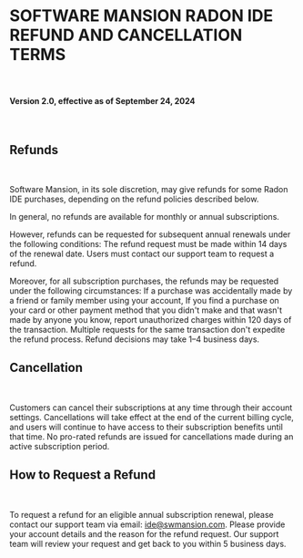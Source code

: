 # SOFTWARE MANSION RADON IDE REFUND AND CANCELLATION TERMS

<br />

#### Version 2.0, effective as of September 24, 2024

<br />

## Refunds

<br />

Software Mansion, in its sole discretion, may give refunds for some Radon IDE purchases, depending on the refund policies described below.

In general, no refunds are available for monthly or annual subscriptions.

However, refunds can be requested for subsequent annual renewals under the following conditions:
The refund request must be made within 14 days of the renewal date.
Users must contact our support team to request a refund.

Moreover, for all subscription purchases, the refunds may be requested under the following circumstances:
If a purchase was accidentally made by a friend or family member using your account,
If you find a purchase on your card or other payment method that you didn't make and that wasn't made by anyone you know, report unauthorized charges within 120 days of the transaction.
Multiple requests for the same transaction don't expedite the refund process. Refund decisions may take 1–4 business days.

## Cancellation

<br />

Customers can cancel their subscriptions at any time through their account settings. Cancellations will take effect at the end of the current billing cycle, and users will continue to have access to their subscription benefits until that time. No pro-rated refunds are issued for cancellations made during an active subscription period.

## How to Request a Refund

<br />

To request a refund for an eligible annual subscription renewal, please contact our support team via email: ide@swmansion.com.
Please provide your account details and the reason for the refund request. Our support team will review your request and get back to you within 5 business days.
